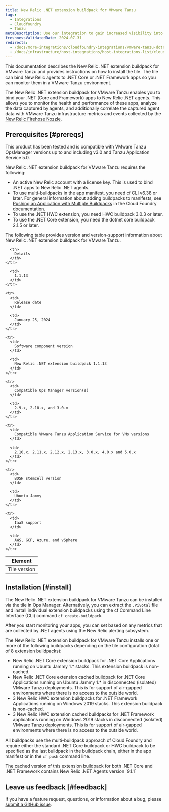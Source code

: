 ```yaml
---
title: New Relic .NET extension buildpack for VMware Tanzu
tags:
  - Integrations
  - Cloudfoundry
  - Tanzu
metaDescription: Use our integration to gain increased visibility into the performance of your VMware Tanzu environment.
freshnessValidatedDate: 2024-07-31
redirects:
  - /docs/more-integrations/cloudfoundry-integrations/vmware-tanzu-dotnet-buildpack-integration
  - /docs/infrastructure/host-integrations/host-integrations-list/cloudfoundry-integrations/vmware-tanzu-dotnet-buildpack-integration
---
```


This documentation describes the New Relic .NET extension buildpack for VMware Tanzu and provides instructions on how to install the tile. The tile can bind New Relic agents to .NET Core or .NET Framework apps so you can monitor them in a VMware Tanzu environment.

The New Relic .NET extension buildpack for VMware Tanzu enables you to bind your .NET (Core and Framework) apps to New Relic .NET agents. This allows you to monitor the health and performance of these apps, analyze the data captured by agents, and additionally correlate the captured agent data with
VMware Tanzu infrastructure metrics and events collected by the [New Relic Firehose Nozzle](https://network.pivotal.io/products/nr-firehose-nozzle/).

## Prerequisites [#prereqs]

This product has been tested and is compatible with VMware Tanzu OpsManager versions up to and including v3.0 and Tanzu Application Service 5.0.

New Relic .NET extension buildpack for VMware Tanzu requires the following:

* An active New Relic account with a license key. This is used to bind .NET apps to New Relic .NET agents.
* To use multi-buildpacks in the app manifest, you need cf CLI v6.38 or later.
  For general information about adding buildpacks to manifests, see [Pushing an Application with Multiple Buildpacks](https://docs.pivotal.io/application-service/buildpacks/use-multiple-buildpacks.html) in the Cloud Foundry documentation.
* To use the .NET HWC extension, you need HWC buildpack 3.0.3 or later.
* To use the .NET Core extension, you need the dotnet core buildpack 2.1.5 or later.

The following table provides version and version-support information about New Relic .NET extension buildpack for VMware Tanzu.

<table>
  <thead>
    <tr>
      <th>
        Element
      </th>

      <th>
        Details
      </th>
    </tr>
  </thead>

  <tbody>
    <tr>
      <td>
        Tile version
      </td>

      <td>
        1.1.13
      </td>
    </tr>

    <tr>
      <td>
        Release date
      </td>

      <td>
        January 25, 2024
      </td>
    </tr>

    <tr>
      <td>
        Software component version
      </td>

      <td>
        New Relic .NET extension buildpack 1.1.13
      </td>
    </tr>

    <tr>
      <td>
        Compatible Ops Manager version(s)
      </td>

      <td>
        2.9.x, 2.10.x, and 3.0.x
      </td>
    </tr>

    <tr>
      <td>
        Compatible VMware Tanzu Application Service for VMs versions
      </td>

      <td>
        2.10.x, 2.11.x, 2.12.x, 2.13.x, 3.0.x, 4.0.x and 5.0.x
      </td>
    </tr>

    <tr>
      <td>
        BOSH stemcell version
      </td>

      <td>
        Ubuntu Jammy
      </td>
    </tr>

    <tr>
      <td>
        IaaS support
      </td>

      <td>
        AWS, GCP, Azure, and vSphere
      </td>
    </tr>
  </tbody>
</table>

## Installation  [#install]

The New Relic .NET extension buildpack for VMware Tanzu can be installed via the tile in Ops Manager. Alternatively, you can extract the `.Pivotal` file and install individual extension buildpacks using the cf Command Line Interface (CLI) command `cf create-buildpack`.

After you start monitoring your apps, you can set <InlinePopover type="alerts"/> based on any metrics that are collected by .NET agents using the New Relic alerting subsystem.

The New Relic .NET extension buildpack for VMware Tanzu installs one or more of the following buildpacks depending on the tile configuration (total of 8 extension buildpacks):

* New Relic .NET Core extension buildpack for .NET Core Applications running on Ubuntu Jammy 1.\* stacks. This extension buildpack is non-cached.
* New Relic .NET Core extension cached buildpack for .NET Core Applications running on Ubuntu Jammy 1.\* in disconnected (isolated) VMware Tanzu deployments. This is for support of air-gapped environments where there is no access to the outside world.
* 3 New Relic HWC extension buildpacks for .NET Framework Applications running on Windows 2019 stacks. This extension buildpack is non-cached.
* 3 New Relic HWC extension cached buildpacks for .NET Framework applications running on Windows 2019 stacks in disconnected (isolated) VMware Tanzu deployments. This is for support of air-gapped environments where there is no access to the outside world.

All buildpacks use the multi-buildpack approach of Cloud Foundry and require either the standard .NET Core buildpack or HWC buildpack to be specified as the last buildpack in the buildpack chain, either in the app manifest or in the `cf push` command line.

<Callout variant="important">
  The cached version of this extension buildpack for both .NET Core and .NET Framework contains New Relic .NET Agents version `9.1.1`
</Callout>

## Leave us feedback [#feedback]

If you have a feature request, questions, or information about a bug, please [submit a GitHub issue](https://github.com/newrelic/newrelic-dotnet-buildpack-tile/issues).
